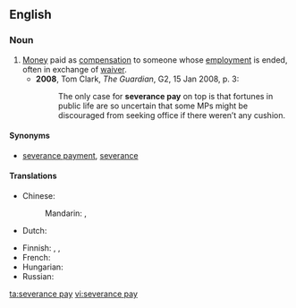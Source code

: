 ==English==
{{wikipedia|Severance package}}

===Noun===
{{en-noun|-|head=[[severance]] [[pay]]}}

# [[money|Money]] paid as [[compensation]] to someone whose [[employment]] is ended, often in exchange of [[waiver]].
#* '''2008''', Tom Clark, ''The Guardian'', G2, 15 Jan 2008, p. 3:
#*: The only case for '''severance pay''' on top is that fortunes in public life are so uncertain that some MPs might be discouraged from seeking office if there weren’t any cushion.

====Synonyms====
* [[severance payment]], [[severance]]

====Translations====
{{trans-top|money paid to employee as compensation}}
* Chinese:
*: Mandarin: {{t|cmn|遣散費|sc=Hani}}, {{t|cmn|遣散费|tr=qiǎnsànfèi|sc=Hani}}
* Dutch: {{t+|nl|ontslagvergoeding|f}}
{{trans-mid}}
* Finnish: {{t|fi|eroraha}}, {{t|fi|irtisanomisraha}}, {{t|fi|irtisanomiskorvaus}}
* French: {{t+|fr|indemnité de licenciement|f}}
* Hungarian: {{t|hu|végkielégítés}}
* Russian: {{t|ru|компенсация}} {{t|ru|при}} {{t|ru|увольнение|alt=увольнении}}
{{trans-bottom}}

[[ta:severance pay]]
[[vi:severance pay]]